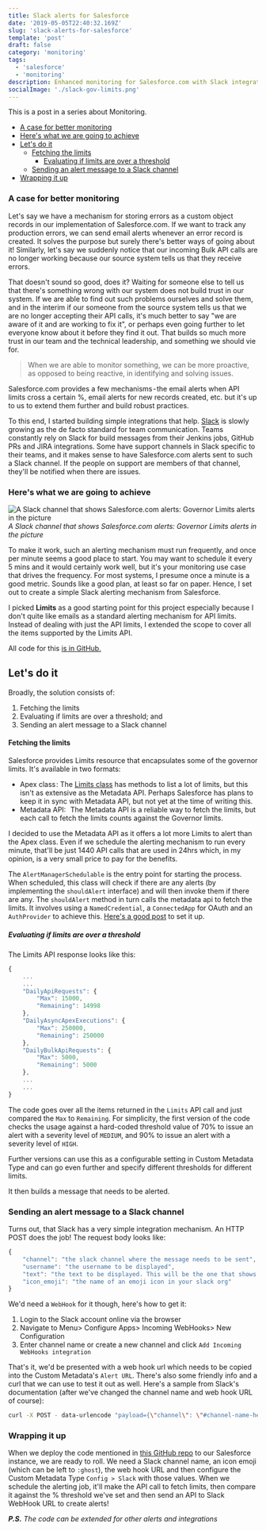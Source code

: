 ```yaml
---
title: Slack alerts for Salesforce
date: '2019-05-05T22:40:32.169Z'
slug: 'slack-alerts-for-salesforce'
template: 'post'
draft: false
category: 'monitoring'
tags:
  - 'salesforce'
  - 'monitoring'
description: Enhanced monitoring for Salesforce.com with Slack integration
socialImage: './slack-gov-limits.png'
---
```


This is a post in a series about Monitoring.

- [A case for better monitoring](#a-case-for-better-monitoring)
- [Here's what we are going to achieve](#heres-what-we-are-going-to-achieve)
- [Let's do it](#lets-do-it)
  - [Fetching the limits](#fetching-thelimits)
    - [Evaluating if limits are over a threshold](#evaluating-if-limits-are-over-a-threshold)
  - [Sending an alert message to a Slack channel](#sending-an-alert-message-to-a-slackchannel)
- [Wrapping it up](#wrapping-itup)

### A case for better monitoring

Let's say we have a mechanism for storing errors as a custom object records in our implementation of Salesforce.com. If we want to track any production errors, we can send email alerts whenever an error record is created. It solves the purpose but surely there's better ways of going about it! Similarly, let's say we suddenly notice that our incoming Bulk API calls are no longer working because our source system tells us that they receive errors.

That doesn't sound so good, does it? Waiting for someone else to tell us that there's something wrong with our system does not build trust in our system. If we are able to find out such problems ourselves and solve them, and in the interim if our someone from the source system tells us that we are no longer accepting their API calls, it's much better to say "we are aware of it and are working to fix it", or perhaps even going further to let everyone know about it before they find it out. That builds so much more trust in our team and the technical leadership, and something we should vie for.

> When we are able to monitor something, we can be more proactive, as opposed to being reactive, in identifying and solving issues.

Salesforce.com provides a few mechanisms - the email alerts when API limits cross a certain %, email alerts for new records created, etc. but it's up to us to extend them further and build robust practices.

To this end, I started building simple integrations that help. [Slack](https://slack.com/) is slowly growing as the de facto standard for team communication. Teams constantly rely on Slack for build messages from their Jenkins jobs, GitHub PRs and JIRA integrations. Some have support channels in Slack specific to their teams, and it makes sense to have Salesforce.com alerts sent to such a Slack channel. If the people on support are members of that channel, they'll be notified when there are issues.

### Here's what we are going to achieve

![A Slack channel that shows Salesforce.com alerts: Governor Limits alerts in the picture](./slack-gov-limits.png)
_A Slack channel that shows Salesforce.com alerts: Governor Limits alerts in the picture_

To make it work, such an alerting mechanism must run frequently, and once per minute seems a good place to start. You may want to schedule it every 5 mins and it would certainly work well, but it's your monitoring use case that drives the frequency. For most systems, I presume once a minute is a good metric. Sounds like a good plan, at least so far on paper. Hence, I set out to create a simple Slack alerting mechanism from Salesforce.

I picked **Limits** as a good starting point for this project especially because I don't quite like emails as a standard alerting mechanism for API limits. Instead of dealing with just the API limits, I extended the scope to cover all the items supported by the Limits API.

All code for this [is in GitHub.](https://github.com/markgarg/salesforce-alerting)

## Let's do it

Broadly, the solution consists of:

1. Fetching the limits
2. Evaluating if limits are over a threshold; and
3. Sending an alert message to a Slack channel

#### Fetching the limits

Salesforce provides Limits resource that encapsulates some of the governor limits. It's available in two formats:

- Apex class :
  The [Limits class](https://developer.salesforce.com/docs/atlas.en-us.apexcode.meta/apexcode/apex_methods_system_limits.htm) has methods to list a lot of limits, but this isn't as extensive as the Metadata API. Perhaps Salesforce has plans to keep it in sync with Metadata API, but not yet at the time of writing this.
- Metadata API:  
  The Metadata API is a reliable way to fetch the limits, but each call to fetch the limits counts against the Governor limits.

I decided to use the Metadata API as it offers a lot more Limits to alert than the Apex class. Even if we schedule the alerting mechanism to run every minute, that'll be just 1440 API calls that are used in 24hrs which, in my opinion, is a very small price to pay for the benefits.

The `AlertManagerSchedulable` is the entry point for starting the process. When scheduled, this class will check if there are any alerts (by implementing the `shouldAlert` interface) and will then invoke them if there are any. The `shouldAlert` method in turn calls the metadata api to fetch the limits. It involves using a `NamedCredential`, a `ConnectedApp` for OAuth and an `AuthProvider` to achieve this. [Here's a good post](https://www.gscloudsolutions.com/blogpost/Using-Named-Credentials-with-the-Apex-Wrapper-Salesforce-Metadata-API-apex-mdapi?blogpost=true) to set it up.

##### Evaluating if limits are over a threshold

The Limits API response looks like this:

```js
{
    ...
    ...
    "DailyApiRequests": {
        "Max": 15000,
        "Remaining": 14998
    },
    "DailyAsyncApexExecutions": {
        "Max": 250000,
        "Remaining": 250000
    },
    "DailyBulkApiRequests": {
        "Max": 5000,
        "Remaining": 5000
    },
    ...
    ...
}
```

The code goes over all the items returned in the `Limits` API call and just compared the `Max` to `Remaining`. For simplicity, the first version of the code checks the usage against a hard-coded threshold value of 70% to issue an alert with a severity level of `MEDIUM`, and 90% to issue an alert with a severity level of `HIGH`.

Further versions can use this as a configurable setting in Custom Metadata Type and can go even further and specify different thresholds for different limits.

It then builds a message that needs to be alerted.

### Sending an alert message to a Slack channel

Turns out, that Slack has a very simple integration mechanism. An HTTP POST does the job!
The request body looks like:

```js
{
    "channel": "the slack channel where the message needs to be sent",
    "username": "the username to be displayed",
    "text": "the text to be displayed. This will be the one that shows up on the Slack channel",
    "icon_emoji": "the name of an emoji icon in your slack org"
}
```

We'd need a `WebHook` for it though, here's how to get it:

1. Login to the Slack account online via the browser
2. Navigate to Menu> Configure Apps> Incoming WebHooks> New Configuration
3. Enter channel name or create a new channel and click `Add Incoming WebHooks integration`

That's it, we'd be presented with a web hook url which needs to be copied into the Custom Metadata's `Alert URL`. There's also some friendly info and a curl that we can use to test it out as well. Here's a sample from Slack's documentation (after we've changed the channel name and web hook URL of course):

```bash
curl -X POST - data-urlencode "payload={\"channel\": \"#channel-name-here\", \"username\": \"webhookbot\", \"text\": \"This is posted to #channel-name-here and comes from a bot named webhookbot.\", \"icon_emoji\": \":ghost:\"}" https://hooks.slack.com/services/CHANGME
```

### Wrapping it up

When we deploy the code mentioned in [this GitHub repo](https://github.com/markgarg/salesforce-alerting) to our Salesforce instance, we are ready to roll. We need a Slack channel name, an icon emoji (which can be left to `:ghost`), the web hook URL and then configure the Custom Metadata Type `Config > Slack` with those values. When we schedule the alerting job, it'll make the API call to fetch limits, then compare it against the % threshold we've set and then send an API to Slack WebHook URL to create alerts!

_**P.S.** The code can be extended for other alerts and integrations_
